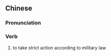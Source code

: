{{also|军法从事}}
==Chinese==
{{zh-forms|s=军法从事|type=22}}

===Pronunciation===
{{zh-pron
|m=jūnfǎ cóngshì
|cat=v
}}

===Verb===
{{zh-verb}}

# {{lb|zh|idiomatic}} to take strict action according to military law